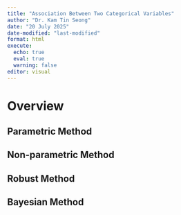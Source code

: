 ```yaml
---
title: "Association Between Two Categorical Variables"
author: "Dr. Kam Tin Seong"
date: "20 July 2025"
date-modified: "last-modified"
format: html
execute:
  echo: true
  eval: true
  warning: false
editor: visual
---
```


# Overview

## Parametric Method

## Non-parametric Method

## Robust Method

## Bayesian Method